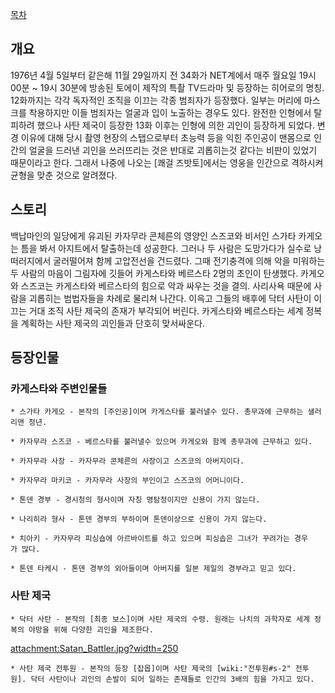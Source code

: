 [[목차]]
== 개요 ==
1976년 4월 5일부터 같은해 11월 29일까지 전 34화가 NET계에서 매주 월요일 19시 00분 ~ 19시 30분에 방송된 토에이 제작의 특촬 TV드라마 및 등장하는 히어로의 명칭. 12화까지는 각각 독자적인 조직을 이끄는 각종 범죄자가 등장했다. 일부는 머리에 마스크를 착용하지만 이들 범죄자는 얼굴과 입이 노출하는 경우도 있다. 완전한 인형에서 탈피하려 했으나 사탄 제국이 등장한 13화 이후는 인형에 의한 괴인이 등장하게 되었다. 변경 이유에 대해 당시 촬영 현장의 스탭으로부터 초능력 등을 익힌 주인공이 맨몸으로 인간의 얼굴을 드러낸 괴인을 쓰러뜨리는 것은 반대로 괴롭히는것 같다는 비판이 있었기 때문이라고 한다. 그래서 나중에 나오는 [쾌걸 즈밧토]에서는 영웅을 인간으로 격하시켜 균형을 맞춘 것으로 알려졌다.

== 스토리 ==
백납마인의 일당에게 유괴된 카자무라 콘체른의 영양인 스즈코와 비서인 스가타 카게오는 틈을 봐서 아지트에서 탈출하는데 성공한다. 그러나 두 사람은 도망가다가 실수로 낭떠러지에서 굴러떨어져 함께 고압전선을 건드렸다. 그때 전기충격에 의해 악을 미워하는 두 사람의 마음이 그림자에 깃들어 카게스타와 베르스타 2명의 초인이 탄생했다. 카게오와 스즈코는 카게스타와 베르스타의 힘으로 악과 싸우는 것을 결의. 사리사욕 때문에 사람을 괴롭히는 범법자들을 차례로 물리쳐 나간다. 이윽고 그들의 배후에 닥터 사탄이 이끄는 거대 조직 사탄 제국의 존재가 부각되어 버린다. 카게스타와 베르스타는 세계 정복을 계획하는 사탄 제국의 괴인들과 단호히 맞서싸운다.

== 등장인물 ==
=== 카게스타와 주변인물들 ===
 * 스가타 카게오 - 본작의 [주인공]이며 카게스타를 불러낼수 있다. 총무과에 근무하는 샐러리맨 청년.

 * 카자무라 스즈코 - 베르스타를 불러낼수 있으며 카게오와 함께 총무과에 근무하고 있다.

 * 카자무라 사장 - 카자무라 콘체른의 사장이고 스즈코의 아버지이다.

 * 카자무라 마키코 - 카자무라 사장의 부인이고 스즈코의 어머니이다.

 * 톤덴 경부 - 경시청의 형사이며 자칭 명탐정이지만 신용이 가지 않는다.

 * 나리히라 형사 - 톤덴 경부의 부하이며 톤덴이상으로 신용이 가지 않는다.

 * 치아키 - 카자무라 피싱숍에 아르바이트를 하고 있으며 피싱솝은 그녀가 꾸려가는 경우가 많다.

 * 톤덴 타케시 - 톤덴 경부의 외아들이며 아버지를 일본 제일의 경부라고 믿고 있다.

=== 사탄 제국 ===
 * 닥터 사탄 - 본작의 [최종 보스]이며 사탄 제국의 수령. 원래는 나치의 과학자로 세계 정복의 야망을 위해 다양한 괴인을 제조한다.

attachment:Satan_Battler.jpg?width=250
 * 사탄 제국 전투원 - 본작의 등장 [잡몹]이며 사탄 제국의 [wiki:"전투원#s-2" 전투원]. 닥터 사탄이나 괴인의 손발이 되어 일하는 존재들로 인간의 3배의 힘을 가지고 있다.
